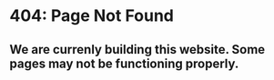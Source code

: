 
# 404: Page Not Found

## We are currenly building this website. Some pages may not be functioning properly.

<br />

<NotFoundPage />
